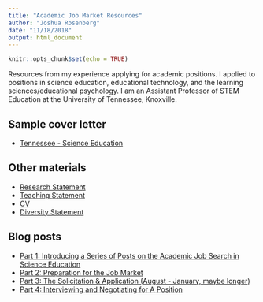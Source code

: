 ```yaml
---
title: "Academic Job Market Resources"
author: "Joshua Rosenberg"
date: "11/18/2018"
output: html_document
---
```


```r
knitr::opts_chunk$set(echo = TRUE)
```

Resources from my experience applying for academic positions. I applied to positions in science education, educational technology, and the learning sciences/educational psychology. I am an Assistant Professor of STEM Education at the University of Tennessee, Knoxville.

## Sample cover letter

- [Tennessee - Science Education](/job-market-resources/Rosenberg-Cover-Letter-Tennessee.pdf)

## Other materials

- [Research Statement](/job-market-resources/Rosenberg-Research-Statement.pdf)
- [Teaching Statement](/job-market-resources/Rosenberg-Teaching-Statement.pdf)
- [CV](/job-market-resources/Rosenberg-CV.pdf)
- [Diversity Statement](/job-market-resources/Rosenberg-Diversity-Statement.pdf)

## Blog posts

- [Part 1: Introducing a Series of Posts on the Academic Job Search in Science Education](https://narstgradresources.blogspot.com/2018/08/part-1-introducing-series-of-posts-on.html)
- [ Part 2: Preparation for the Job Market ](https://narstgradresources.blogspot.com/2018/08/part-2-preparation-for-job-market.html)
- [ Part 3: The Solicitation & Application (August - January, maybe longer) ](https://narstgradresources.blogspot.com/2018/08/part-3-solicitation-application-august.html)
- [ Part 4: Interviewing and Negotiating for A Position ](https://narstgradresources.blogspot.com/2018/09/part-4-interviewing-and-negotiating-for.html)